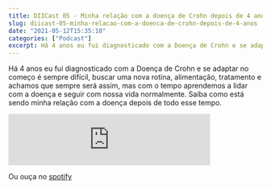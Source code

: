 ```yaml
---
title: DIICast 05 - Minha relação com a doença de Crohn depois de 4 anos
slug: diicast-05-minha-relacao-com-a-doenca-de-crohn-depois-de-4-anos
date: "2021-05-12T15:35:10"
categories: ["Podcast"]
excerpt: Há 4 anos eu fui diagnosticado com a Doença de Crohn e se adaptar no começo é sempre difícil e achamos que sempre será assim, mas com o tempo aprendemos a lidar com a doença e seguir com nossa vida normalmente.
---
```


Há 4 anos eu fui diagnosticado com a Doença de Crohn e se adaptar no começo é sempre difícil, buscar uma nova rotina, alimentação, tratamento e achamos que sempre será assim, mas com o tempo aprendemos a lidar com a doença e seguir com nossa vida normalmente. Saiba como está sendo minha relação com a doença depois de todo esse tempo.

<iframe
  src="https://anchor.fm/diicast/embed/episodes/DIICast-05---Minha-relao-com-a-doena-de-Crohn-depois-de-4-anos-e219cr"
  height="102px"
  width="400px"
  frameborder="0"
  scrolling="no"
></iframe>

Ou ouça no [spotify](https://open.spotify.com/show/1bBEJfb7HTj3rKrehJEFbd)
